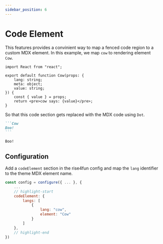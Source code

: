 ```yaml
---
sidebar_position: 6
---
```



# Code Element

This features provides a convinient way to map a fenced code region to a custom MDX element.
In this example, we map `cow` to rendering element `Cow`.

```tsx title="./src/theme/Cow/index.tsx"
import React from "react";

export default function Cow(props: {
    lang: string;
    meta: object;
    value: string;
}) {
    const { value } = props;
    return <pre>cow says: {value}</pre>;
}
```

So that this code section gets replaced with the MDX code using `Dot`.

````markdown
```Cow
Boo!
```
````

<BrowserWindow>

```cow
Boo!
```

</BrowserWindow>

## Configuration

Add a `codeElement` section in the rise4fun config and map the `lang` identifier to the theme MDX element name.

```js title="./docusaurus.config.js"
const config = configure({ ... }, {
    ...
    // highlight-start
    codeElement: {
        langs: [
            {
                lang: "cow",
                element: "Cow"
            }
        ]
    },
    // highlight-end
})
```
